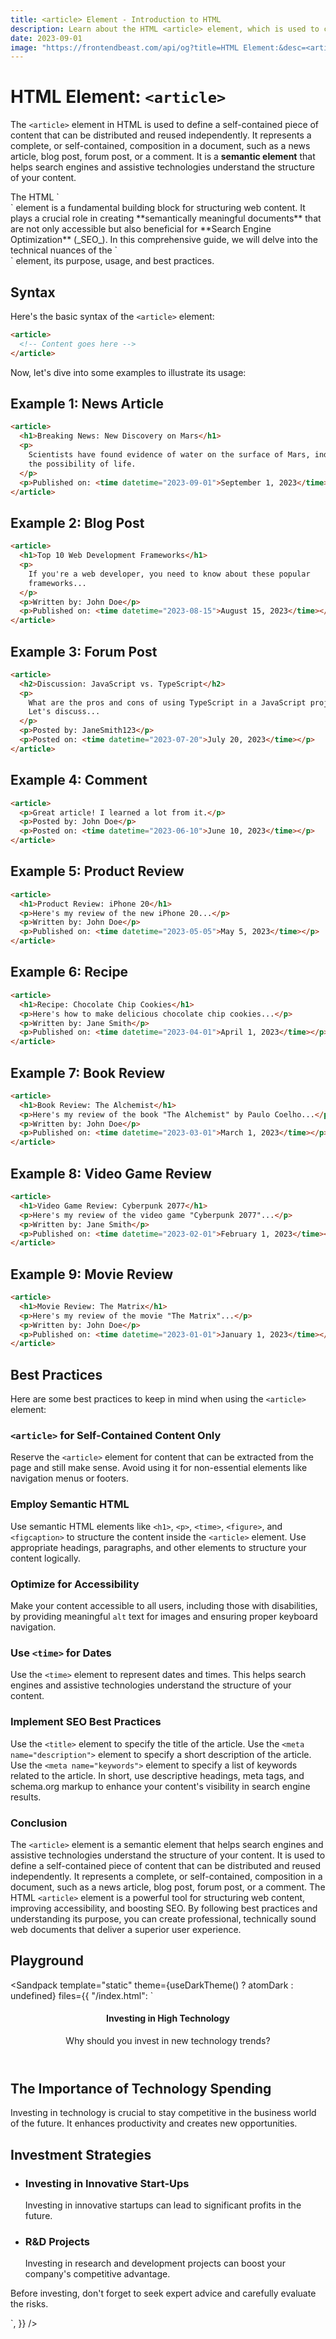```yaml
---
title: <article> Element - Introduction to HTML
description: Learn about the HTML <article> element, which is used to create self-contained pieces of content that can be distributed and reused independently.
date: 2023-09-01
image: "https://frontendbeast.com/api/og?title=HTML Element:&desc=<article> - Introduction to HTML"
---
```



# HTML Element: `<article>`

The `<article>` element in HTML is used to define a self-contained piece of content that can be distributed and reused independently. It represents a complete, or self-contained, composition in a document, such as a news article, blog post, forum post, or a comment. It is a **semantic element** that helps search engines and assistive technologies understand the structure of your content.

<Callout emoji="💡" type="info">
    The HTML `<article>` element is a fundamental building block for structuring web content. It plays a crucial role in creating **semantically meaningful documents** that are not only accessible but also beneficial for **Search Engine Optimization** (_SEO_). In this comprehensive guide, we will delve into the technical nuances of the `<article>` element, its purpose, usage, and best practices.
</Callout>

## Syntax

Here's the basic syntax of the `<article>` element:

```html
<article>
  <!-- Content goes here -->
</article>
```

Now, let's dive into some examples to illustrate its usage:

## Example 1: News Article

```html
<article>
  <h1>Breaking News: New Discovery on Mars</h1>
  <p>
    Scientists have found evidence of water on the surface of Mars, indicating
    the possibility of life.
  </p>
  <p>Published on: <time datetime="2023-09-01">September 1, 2023</time></p>
</article>
```

## Example 2: Blog Post

```html
<article>
  <h1>Top 10 Web Development Frameworks</h1>
  <p>
    If you're a web developer, you need to know about these popular
    frameworks...
  </p>
  <p>Written by: John Doe</p>
  <p>Published on: <time datetime="2023-08-15">August 15, 2023</time></p>
</article>
```

## Example 3: Forum Post

```html
<article>
  <h2>Discussion: JavaScript vs. TypeScript</h2>
  <p>
    What are the pros and cons of using TypeScript in a JavaScript project?
    Let's discuss...
  </p>
  <p>Posted by: JaneSmith123</p>
  <p>Posted on: <time datetime="2023-07-20">July 20, 2023</time></p>
</article>
```

## Example 4: Comment

```html
<article>
  <p>Great article! I learned a lot from it.</p>
  <p>Posted by: John Doe</p>
  <p>Posted on: <time datetime="2023-06-10">June 10, 2023</time></p>
</article>
```

## Example 5: Product Review

```html
<article>
  <h1>Product Review: iPhone 20</h1>
  <p>Here's my review of the new iPhone 20...</p>
  <p>Written by: John Doe</p>
  <p>Published on: <time datetime="2023-05-05">May 5, 2023</time></p>
</article>
```

## Example 6: Recipe

```html
<article>
  <h1>Recipe: Chocolate Chip Cookies</h1>
  <p>Here's how to make delicious chocolate chip cookies...</p>
  <p>Written by: Jane Smith</p>
  <p>Published on: <time datetime="2023-04-01">April 1, 2023</time></p>
</article>
```

## Example 7: Book Review

```html
<article>
  <h1>Book Review: The Alchemist</h1>
  <p>Here's my review of the book "The Alchemist" by Paulo Coelho...</p>
  <p>Written by: John Doe</p>
  <p>Published on: <time datetime="2023-03-01">March 1, 2023</time></p>
</article>
```

## Example 8: Video Game Review

```html
<article>
  <h1>Video Game Review: Cyberpunk 2077</h1>
  <p>Here's my review of the video game "Cyberpunk 2077"...</p>
  <p>Written by: Jane Smith</p>
  <p>Published on: <time datetime="2023-02-01">February 1, 2023</time></p>
</article>
```

## Example 9: Movie Review

```html
<article>
  <h1>Movie Review: The Matrix</h1>
  <p>Here's my review of the movie "The Matrix"...</p>
  <p>Written by: John Doe</p>
  <p>Published on: <time datetime="2023-01-01">January 1, 2023</time></p>
</article>
```

## Best Practices

Here are some best practices to keep in mind when using the `<article>` element:

### `<article>` for Self-Contained Content Only

Reserve the `<article>` element for content that can be extracted from the page and still make sense. Avoid using it for non-essential elements like navigation menus or footers.

### Employ Semantic HTML

Use semantic HTML elements like `<h1>`, `<p>`, `<time>`, `<figure>`, and `<figcaption>` to structure the content inside the `<article>` element. Use appropriate headings, paragraphs, and other elements to structure your content logically.

### Optimize for Accessibility

Make your content accessible to all users, including those with disabilities, by providing meaningful `alt` text for images and ensuring proper keyboard navigation.

### Use `<time>` for Dates

Use the `<time>` element to represent dates and times. This helps search engines and assistive technologies understand the structure of your content.

### Implement SEO Best Practices

Use the `<title>` element to specify the title of the article. Use the `<meta name="description">` element to specify a short description of the article. Use the `<meta name="keywords">` element to specify a list of keywords related to the article. In short, use descriptive headings, meta tags, and schema.org markup to enhance your content's visibility in search engine results.

### Conclusion

The `<article>` element is a semantic element that helps search engines and assistive technologies understand the structure of your content. It is used to define a self-contained piece of content that can be distributed and reused independently. It represents a complete, or self-contained, composition in a document, such as a news article, blog post, forum post, or a comment. The HTML `<article>` element is a powerful tool for structuring web content, improving accessibility, and boosting SEO. By following best practices and understanding its purpose, you can create professional, technically sound web documents that deliver a superior user experience.

## Playground

<Sandpack
  template="static"
  theme={useDarkTheme() ? atomDark : undefined}
  files={{
    "/index.html": `<!DOCTYPE html>
<html lang="en">
<head>
    <meta charset="UTF-8">
    <meta name="viewport" content="width=device-width, initial-scale=1.0">
    <title>Complex Article Example</title>
</head>
<body>
    <article>
        <header>
            <h1>Investing in High Technology</h1>
            <p>Why should you invest in new technology trends?</p>
        </header>
        <section>
            <h2>The Importance of Technology Spending</h2>
            <p>Investing in technology is crucial to stay competitive in the business world of the future. It enhances productivity and creates new opportunities.</p>
        </section>
        <section>
            <h2>Investment Strategies</h2>
            <ul>
                <li>
                    <h3>Investing in Innovative Start-Ups</h3>
                    <p>Investing in innovative startups can lead to significant profits in the future.</p>
                </li>
                <li>
                    <h3>R&D Projects</h3>
                    <p>Investing in research and development projects can boost your company's competitive advantage.</p>
                </li>
            </ul>
        </section>
        <footer>
            <p>Before investing, don't forget to seek expert advice and carefully evaluate the risks.</p>
        </footer>
    </article>
</body>
</html>`,
  }}
/>
